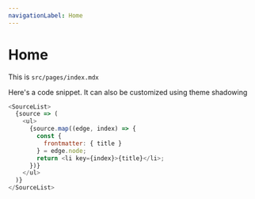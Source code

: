 ```yaml
---
navigationLabel: Home
---
```


# Home

This is `src/pages/index.mdx`

Here's a code snippet. It can also be customized using theme shadowing

```javascript
<SourceList>
  {source => (
    <ul>
      {source.map((edge, index) => {
        const {
          frontmatter: { title }
        } = edge.node;
        return <li key={index}>{title}</li>;
      })}
    </ul>
  )}
</SourceList>
```
